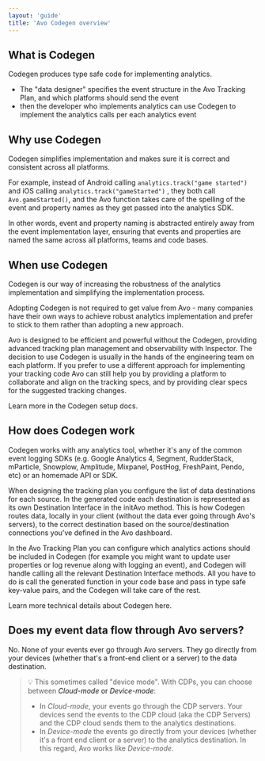 ```yaml
---
layout: 'guide'
title: 'Avo Codegen overview'
---
```



## What is Codegen

Codegen produces type safe code for implementing analytics. 

- The "data designer" specifies the event structure in the <Link passHref href="/workspace"><a>Avo Tracking Plan</a></Link>, and which platforms should send the event
- then the developer who implements analytics can use Codegen to implement the analytics calls per each analytics event

## Why use Codegen

Codegen simplifies implementation and makes sure it is correct and consistent across all platforms.

For example, instead of Android calling `analytics.track("game started")` and iOS calling `analytics.track("gameStarted")` , they both call `Avo.gameStarted()`, and the Avo function takes care of the spelling of the event and property names as they get passed into the analytics SDK.

In other words, event and property naming is abstracted entirely away from the event implementation layer, ensuring that events and properties are named the same across all platforms, teams and code bases.

## When use Codegen

Codegen is our way of increasing the robustness of the analytics implementation and simplifying the implementation process.

Adopting Codegen is not required to get value from Avo - many companies have their own ways to achieve robust analytics implementation and prefer to stick to them rather than adopting a new approach.

Avo is designed to be efficient and powerful without the Codegen, providing advanced tracking plan management and observability with Inspector. 
The decision to use Codegen is usually in the hands of the engineering team on each platform. If you prefer to use a different approach for implementing your tracking code Avo can still help you by providing a platform to collaborate and align on the tracking specs, and by providing clear specs for the suggested tracking changes.

Learn more in the <Link passHref href="/implementation/start-using-avo-codegen"><a>Codegen setup docs</a></Link>.

## How does Codegen work

Codegen works with any analytics tool, whether it's any of the common event logging SDKs (e.g. Google Analytics 4, Segment, RudderStack, mParticle, Snowplow, Amplitude, Mixpanel, PostHog, FreshPaint, Pendo, etc) or an homemade API or SDK.

When designing the tracking plan you configure the list of data destinations for each source. In the generated code each destination is represented as its own Destination Interface in the initAvo method. This is how Codegen routes data, locally in your client (without the data ever going through Avo's servers), to the correct destination based on the source/destination connections you've defined in the Avo dashboard.

In the Avo Tracking Plan you can configure which analytics <Link passHref href="/workspace/tracking-plan/events#a-nameactionsa-actions"><a>actions</a></Link> should be included in Codegen (for example you might want to update user properties or log revenue along with logging an event), and Codegen will handle calling all the relevant Destination Interface methods. All you have to do is call the generated function in your code base and pass in type safe key-value pairs, and the Codegen will take care of the rest.

Learn more technical details about Codegen <Link passHref href="/implementation/avo-codegen-tech-deep-dive"><a>here</a></Link>.

## Does my event data flow through Avo servers?

No. None of your events ever go through Avo servers. They go directly from your devices (whether that's a front-end client or a server) to the data destination.

> 💡 This sometimes called "device mode". With CDPs, you can choose between <Link passHref href="https://segment.com/docs/guides/intro-impl/#connection-modes"><a>_Cloud-mode_ or _Device-mode_</a></Link>:
>
> - In _Cloud-mode_, your events go through the CDP servers. Your devices send the events to the CDP cloud (aka the CDP Servers) and the CDP cloud sends them to the analytics destinations.
> - In _Device-mode_ the events go directly from your devices (whether it's a front end client or a server) to the analytics destination.
>   In this regard, Avo works like _Device-mode_.
